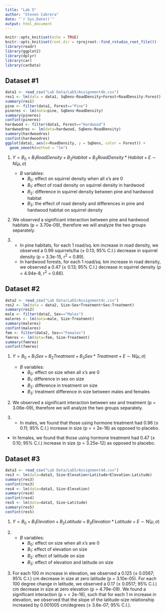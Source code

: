 ```yaml
---
title: "Lab 5"
author: "Steven Cabrera"
date: "`r Sys.Date()`"
output: html_document
---
```


```r
knitr::opts_knit$set(echo = TRUE)
knitr::opts_knit$set(root.dir = rprojroot::find_rstudio_root_file())
library(readr)
library(ggplot2)
library(dplyr)
library(car)
library(carData)
```

## Dataset #1 

```r
data1 <- read_csv("Lab Data/Lab5/Assignment4b.csv")
res1 <- lm(data = data1, SqDens~RoadDensity+Forest+RoadDensity:Forest)
summary(res1)
pine <- filter(data1, Forest=="Pine")
pineres <- lm(data=pine, SqDens~RoadDensity)
summary(pineres)
confint(pineres)
hardwood <- filter(data1, Forest=="Hardwood")
hardwoodres <- lm(data=hardwood, SqDens~RoadDensity)
summary(hardwoodres)
confint(hardwoodres)
ggplot(data1, aes(x=RoadDensity, y = SqDens, color = Forest)) +
  geom_smooth(method = "lm")

```


1. $Y = B_0 + B_1 RoadDensity + B_2 Habitat + B_3 RoadDensity * Habitat + E \sim \text{N}(\mu, \sigma)$  

    * $B$ variables:
        + $B_0$: effect on squirrel density when all x's are 0
        + $B_1$: effect of road density on squirrel density in hardwood
        + $B_2$: difference in squirrel density between pine and hardwood habitat 
        + $B_3$: the effect of road density and differences in pine and hardwood habitat on squirrel density
        
2. We observed a significant interaction between pine and hardwood habitats (p = 3.70e-09), therefore we will analyze the two groups separately. 

3. * In pine habitats, for each 1 road/sq. km increase in road density, we observed a 0.99 squirrels/ha (± 0.13; 95% C.I.) decrease in squirrel density (p = 3.3e-15, r^2^ = 0.89).  
    * In hardwood forests, for each 1 road/sq. km increase in road density, we observed a 0.47 (± 0.13; 95% C.I.) decrease in squirrel density (p = 4.94e-8, r^2^ = 0.66).
    
## Dataset #2
 
```r
data2 <- read_csv("Lab Data/Lab5/Assignment4c.csv")
res2 <- lm(data = data2, Size~Sex+Treatment+Sex:Treatment)
summary(res2)
male <- filter(data2, Sex=="Males")
maleres <- lm(data=male, Size~Treatment)
summary(maleres)
confint(maleres)
fem <- filter(data2, Sex=="Females")
femres <- lm(data=fem, Size~Treatment)
summary(femres)
confint(femres)
```

1. $Y = B_0 + B_1 Sex + B_2 Treatment + B_3 Sex * Treatment + E \sim \text{N}(\mu, \sigma)$ 

    * $B$ variables:
        + $B_0$: effect on size when all x's are 0
        + $B_1$: difference in sex on size 
        + $B_2$: difference in treatment on size 
        + $B_3$: treatment difference in size between males and females

2. We observed a significant interaction between sex and treatment (p = 3.06e-09), therefore we will analyze the two groups separately. 

3. * In males, we found that those using hormone treatment had 0.96 (± 0.11; 95% C.I.) increase in size (p = < 2e-16) as opposed to placebo.  
  * In females, we found that those using hormone treatment had 0.47 (± 0.10; 95% C.I.) increase in size (p = 3.25e-12) as opposed to placebo.
    
## Dataset #3
 
```r
data3 <- read_csv("Lab Data/Lab5/Assignment4d.csv")
res3 <- lm(data=data3, Size~Elevation+Latitude+Elevation:Latitude)
summary(res3)
confint(res3)
res4 <- lm(data=data3, Size~Elevation)
summary(res4)
confint(res4)
res5 <- lm(data=data3, Size~Latitude)
summary(res5)
confint(res5)
```


1. $Y = B_0 + B_1 Elevation + B_2 Latitude + B_3 Elevation * Latitude + E \sim \text{N}(\mu, \sigma)$ 

2. * $B$ variables:
        + $B_0$: effect on size when all x's are 0
        + $B_1$: effect of elevation on size 
        + $B_2$: effect of latitude on size 
        + $B_3$: effect of elevation and latitude on size
        
3. For each 100 m increase in elevation, we observed a 0.125 (± 0.0567; 95% C.I.) cm decrease in size at zero latitude (p = 3.10e-05). For each 100 degree change in latitude, we observed a 0.17 (± 0.0517; 95% C.I.) cm decrease in size at zero elevation (p = 4.79e-09). We found a significant interaction (p = < 2e-16), such that for each 1 m increase in elevation, we observed that the slope of the latitude-size relationship increased by 0.001005 cm/degrees (± 3.6e-07; 95% C.I.).  